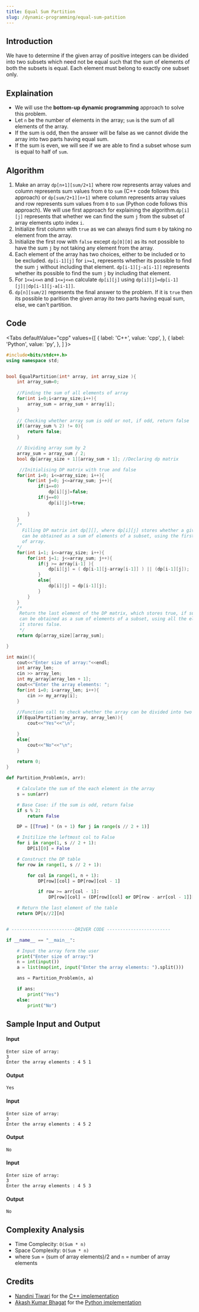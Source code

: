```yaml
---
title: Equal Sum Partition
slug: /dynamic-programming/equal-sum-patition
---
```


## Introduction

We have to determine if the given array of positive integers can be divided into two subsets which need not be equal such that the sum of elements of both the subsets is equal. Each element must belong to exactly one subset only.

## Explaination

- We will use the **bottom-up dynamic programming** approach to solve this problem. 
- Let `n` be the number of elements in the array; `sum` is the sum of all elements of the array. 
- If the sum is odd, then the answer will be false as we cannot divide the array into two parts having equal sum. 
- If the sum is even, we will see if we are able to find a subset whose sum is equal to half of `sum`.


## Algorithm

1. Make an array `dp[n+1][sum/2+1]` where row represents array values and column represents sum values from `0` to `sum` (C++ code follows this approach) or `dp[sum/2+1][n+1]` where column represents array values and row represents sum values from `0` to `sum` (Python code follows this approach). We will use first approach for explaining the algorithm.`dp[i][j]` represents that whether we can find the sum `j` from the subset of array elements upto index `i`. 
2. Initialize first column with `true` as we can always find sum `0` by taking no element from the array.
3. Initialize the first row with `false` except `dp[0][0]` as its not possible to have the sum `j` by not taking any element from the array.
4. Each element of the array has two choices, either to be included or to be excluded. `dp[i-1][j]` for `i>=1`, represents whether its possible to find the sum `j` without including that element. `dp[i-1][j-a[i-1]]` represents whether its possible to find the sum `j` by including that element.
5. For `1<=i<=n` and `1<=j<=n` calculate `dp[i][j]` using `dp[i][j]=dp[i-1][j]||dp[i-1][j-a[i-1]]`.
6. `dp[n][sum/2]` represents the final answer to the problem. If it is `true` then its possible to parition the given array ito two parts having equal sum, else, we can't partition.


## Code


<Tabs
  defaultValue="cpp"
  values={[
    { label: 'C++', value: 'cpp', },
    { label: 'Python', value: 'py', },
  ]
}>

<TabItem value="cpp">

```cpp
#include<bits/stdc++.h>
using namespace std;


bool EqualPartition(int* array, int array_size ){
    int array_sum=0;
    
    //Finding the sum of all elements of array
    for(int i=0;i<array_size;i++){
        array_sum = array_sum + array[i];
    }
    
    // Checking whether array sum is odd or not, if odd, return false
    if((array_sum % 2) != 0){
        return false;
    }

    // Dividing array sum by 2
    array_sum = array_sum / 2;
    bool dp[array_size + 1][array_sum + 1]; //Declaring dp matrix

     //Initialising DP matrix with true and false
    for(int i=0; i<=array_size; i++){
        for(int j=0; j<=array_sum; j++){
            if(i==0)
                dp[i][j]=false;
            if(j==0)
                dp[i][j]=true;
            
        }
    }
    /*
      Filling DP matrix int dp[][], where dp[i][j] stores whether a given sum = j,
      can be obtained as a sum of elements of a subset, using the first (i+1) elements
      of array.
    */
    for(int i=1; i<=array_size; i++){
        for(int j=1; j<=array_sum; j++){
            if(j >= array[i-1] ){
                dp[i][j] = ( dp[i-1][j-array[i-1]] ) || (dp[i-1][j]);
            }
            else{
                dp[i][j] = dp[i-1][j];
            }
        }
    }
    /*
     Return the last element of the DP matrix, which stores true, if sum = (sum of array/2)
     can be obtained as a sum of elements of a subset, using all the elements of array, else 
     it stores false.
     */
    return dp[array_size][array_sum];

}

int main(){
    cout<<"Enter size of array:"<<endl;
    int array_len;
    cin >> array_len;
    int my_array[array_len + 1];
    cout<<"Enter the array elements: ";
    for(int i=0; i<array_len; i++){
        cin >> my_array[i];
    } 
    
    //Function call to check whether the array can be divided into two subsets of equal sum or not.
    if(EqualPartition(my_array, array_len)){
        cout<<"Yes"<<"\n";

    }
    else{
        cout<<"No"<<"\n";
    }
      
	return 0;
}
```

</TabItem>

<TabItem value="py">

```python
def Partition_Problem(n, arr):

    # Calculate the sum of the each element in the array
    s = sum(arr)

    # Base Case: if the sum is odd, return false
    if s % 2:
        return False

    DP = [[True] * (n + 1) for j in range(s // 2 + 1)]

    # Initilize the leftmost col to False
    for i in range(1, s // 2 + 1):
        DP[i][0] = False

    # Construct the DP table
    for row in range(1, s // 2 + 1):

        for col in range(1, n + 1):
            DP[row][col] = DP[row][col - 1]

            if row >= arr[col - 1]:
                DP[row][col] = (DP[row][col] or DP[row - arr[col - 1]][col-1])

    # Return the last element of the table
    return DP[s//2][n]


# ------------------------DRIVER CODE ------------------------

if __name__ == "__main__":

    # Input the array form the user
    print("Enter size of array:")
    n = int(input())
    a = list(map(int, input("Enter the array elements: ").split()))

    ans = Partition_Problem(n, a)

    if ans:
        print("Yes")
    else:
        print("No")


```

</TabItem>

</Tabs>

## Sample Input and Output

#### Input

```
Enter size of array:
3
Enter the array elements : 4 5 1
```

#### Output

```
Yes
```

#### Input

```
Enter size of array:
3
Enter the array elements : 4 5 2
```

#### Output

```
No
```

#### Input

```
Enter size of array:
3
Enter the array elements : 4 5 3
```

#### Output

```
No
```

## Complexity Analysis

- Time Complecity:  `O(Sum * n)`
- Space Complexity: `O(Sum * n)`
- where `Sum` = (sum of array elements)/2 and `n` = number of array elements

## Credits

- [Nandini Tiwari](https://github.com/nandinit02) for the [C++ implementation](https://github.com/TesseractCoding/NeoAlgo/blob/master/C-Plus-Plus/dp/Equal_sum_partition.cpp)
- [Akash Kumar Bhagat](https://github.com/charlie219) for the [Python implementation](https://github.com/TesseractCoding/NeoAlgo/blob/master/Python/dp/Partition_Problem.py)
